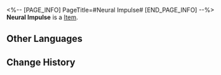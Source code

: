 <%-- [PAGE_INFO]
PageTitle=#Neural Impulse#
[END_PAGE_INFO] --%>
{{Item Infobox
|id          = 281013
|image       = Item Neural Impulse.png
|type        = 
|invCategory = 
|rarity      = 3
|effect      = 
|description = An indescribable material. Used to unlock abilities in the Simulated Universe: Gold and Gears.
}}
{{Description|A number that you can accumulate and consume to increase the strength of the Support system inside Simulated Universe: Gold and Gears.<br /><br />''"An impulse arising from organic life, requiring some effort to capture inside the nervous system... And in the deduction, it becomes a, uh, a number?"''}}
'''Neural Impulse''' is a [[Item]].

==Other Languages==
{{Other Languages
|en   = Neural Impulse
|zhs  = 神经脉冲
|zht  = 神經脈衝
|ja   = 神経インパルス
|ko   = 신경 펄스
|es   = Impulso neuronal
|fr   = Impulsion neuronale
|ru   = Нейроимпульс
|th   = กระแสประสาท
|vi   = Mạch Xung Thần Kinh
|de   = Nervenimpuls
|id   = Neural Impulse
|pt   = Impulso Neural
}}

==Change History==
{{Change History|1.6}}